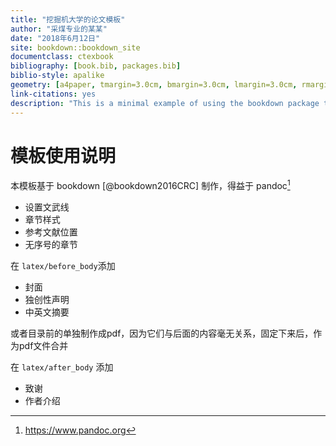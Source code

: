 ```yaml
--- 
title: "挖掘机大学的论文模板"
author: "采煤专业的某某"
date: "2018年6月12日"
site: bookdown::bookdown_site
documentclass: ctexbook
bibliography: [book.bib, packages.bib]
biblio-style: apalike
geometry: [a4paper, tmargin=3.0cm, bmargin=3.0cm, lmargin=3.0cm, rmargin=3.0cm]
link-citations: yes
description: "This is a minimal example of using the bookdown package to write a book. The output format for this example is bookdown::gitbook."
---
```


# 模板使用说明

本模板基于 bookdown [@bookdown2016CRC] 制作，得益于 pandoc^[<https://www.pandoc.org>]

- 设置文武线
- 章节样式
- 参考文献位置
- 无序号的章节


在 `latex/before_body`添加

- 封面 
- 独创性声明
- 中英文摘要

或者目录前的单独制作成pdf，因为它们与后面的内容毫无关系，固定下来后，作为pdf文件合并

在 `latex/after_body` 添加

- 致谢
- 作者介绍


